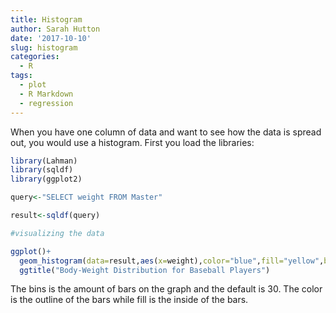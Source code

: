 ```yaml
---
title: Histogram
author: Sarah Hutton
date: '2017-10-10'
slug: histogram
categories:
  - R
tags:
  - plot
  - R Markdown
  - regression
---
```


When you have one column of data and want to see how the data is spread out, you would use a histogram. First you load the libraries:

```r
library(Lahman)
library(sqldf)
library(ggplot2)
```


```r
query<-"SELECT weight FROM Master"

result<-sqldf(query)

#visualizing the data

ggplot()+
  geom_histogram(data=result,aes(x=weight),color="blue",fill="yellow",bins=50)+
  ggtitle("Body-Weight Distribution for Baseball Players")
```

The bins is the amount of bars on the graph and the default is 30. The color is the outline of the bars while fill is the inside of the bars.

